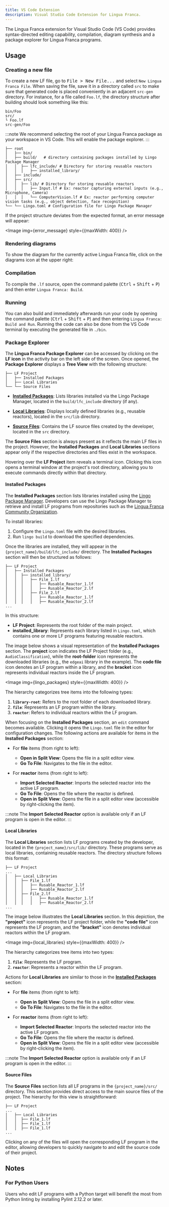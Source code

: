 ```yaml
---
title: VS Code Extension
description: Visual Studio Code Extension for Lingua Franca.
---
```



The Lingua Franca extension for Visual Studio Code (VS Code) provides syntax-directed editing capability, compilation, diagram synthesis and a package explorer for Lingua Franca programs.

## Usage

### Creating a new file

To create a new LF file, go to <kbd>File > New File...</kbd> and select `New Lingua Franca File`. When saving the file, save it in a directory called `src` to make sure that generated code is placed conveniently in an adjacent `src-gen` directory. For instance, for a file called `Foo.lf`, the directory structure after building should look something like this:

```
bin/Foo
src/
└ Foo.lf
src-gen/Foo
```

:::note
We recommend selecting the root of your Lingua Franca package as your workspace in VS Code. This will enable the package explorer.
:::

```
├── root
│   ├── bin/
│   ├── build/   # directory containing packages installed by Lingo Package Manager
│   │  ├── lfc_include/ # Directory for storing reusable reactors
│   │  │   ├── installed_library/
│   ├── include/
│   ├── src/
│   │  ├── lib/ # Directory for storing reusable reactors
│   │  │   ├── Input.lf # Ex: reactor capturing external inputs (e.g., Microphone, Camera)
│   │  │   └── ComputerVision.lf # Ex: reactor performing computer vision tasks (e.g., object detection, face recognition)
└── └── Lingo.toml # Configuration file for Lingo Package Manager
```
If the project structure deviates from the expected format, an error message will appear:

<Image img={error_message} style={{maxWidth: 400}} />

### Rendering diagrams

To show the diagram for the currently active Lingua Franca file, click on the diagrams icon at the upper right:

### Compilation

To compile the `.lf` source, open the command palette (<kbd>Ctrl</kbd> + <kbd>Shift</kbd> + <kbd>P</kbd>) and then enter `Lingua Franca: Build`.

### Running

You can also build and immediately afterwards run your code by opening the command palette (<kbd>Ctrl</kbd> + <kbd>Shift</kbd> + <kbd>P</kbd>) and then entering `Lingua Franca: Build and Run`.
Running the code can also be done from the VS Code terminal by executing the generated file in `./bin`.

### Package Explorer

The **Lingua Franca Package Explorer** can be accessed by clicking on the **LF icon** in the activity bar on the left side of the screen. Once opened, the **Package Explorer** displays a **Tree View** with the following structure:

```
├── LF Project
│   ├── Installed Packages
│   ├── Local Libraries
└── └── Source Files
```

- [**Installed Packages**](#installed-packages): Lists libraries installed via the Lingo Package Manager, located in the `build/lfc_include` directory (if any).
  
- [**Local Libraries**](#local-libraries): Displays locally defined libraries (e.g., reusable reactors), located in the `src/lib` directory.
  
- [**Source Files**](#source-files): Contains the LF source files created by the developer, located in the `src` directory.

The **Source Files** section is always present as it reflects the main LF files in the project. However, the **Installed Packages** and **Local Libraries** sections appear only if the respective directories and files exist in the workspace.

Hovering over the **LF Project** item reveals a terminal icon. Clicking this icon opens a terminal window at the project's root directory, allowing you to execute commands directly within that directory.

#### Installed Packages

The **Installed Packages** section lists libraries installed using the [Lingo Package Manager](https://github.com/lf-lang/lingo). Developers can use the Lingo Package Manager to retrieve and install LF programs from repositories such as the [Lingua Franca Community Organization](https://github.com/LF-Community).

To install libraries:
1. Configure the `Lingo.toml` file with the desired libraries.
2. Run `lingo build` to download the specified dependencies.

Once the libraries are installed, they will appear in the `{project_name}/build/lfc_include/` directory. The **Installed Packages** section will then be structured as follows:

```
├── LF Project
│   ├── Installed Packages
│   │  ├── installed_library/
│   │  │   ├── File_1.lf
│   │  │   │   ├── Rusable_Reactor_1.lf
│   │  │   │   ├── Rusable_Reactor_2.lf
│   │  │   ├── File_2.lf
│   │  │   │   ├── Rusable_Reactor_1.lf
│   │  │   │   ├── Rusable_Reactor_2.lf
...
```

In this structure:
- **LF Project**: Represents the root folder of the main project.
- **installed_library**: Represents each library listed in `Lingo.toml`, which contains one or more LF programs featuring reusable reactors.

The image below shows a visual representation of the **Installed Packages** section. The **project** icon indicates the LF Project folder (e.g., `AudioClassification`), while the **root-folder** icon represents the downloaded libraries (e.g., the `edgeai` library in the example). The **code file** icon denotes an LF program within a library, and the **bracket** icon represents individual reactors inside the LF program.

<Image img={lingo_packages} style={{maxWidth: 400}} />

The hierarchy categorizes tree items into the following types:

1. **`library-root`**: Refers to the root folder of each downloaded library.
2. **`file`**: Represents an LF program within the library.
3. **`reactor`**: Refers to individual reactors within the LF program.

When focusing on the **Installed Packages** section, an `edit` command becomes available. Clicking it opens the `Lingo.toml` file in the editor for configuration changes. The following actions are available for items in the **Installed Packages** section:

- For **file** items (from right to left):
  - **Open in Split View**: Opens the file in a split editor view.
  - **Go To File**: Navigates to the file in the editor.
  
- For **reactor** items (from right to left):
  - **Import Selected Reactor**: Imports the selected reactor into the active LF program.
  - **Go To File**: Opens the file where the reactor is defined.
  - **Open in Split View**: Opens the file in a split editor view (accessible by right-clicking the item).

:::note
The **Import Selected Reactor** option is available only if an LF program is open in the editor.
:::

#### Local Libraries

The **Local Libraries** section lists LF programs created by the developer, located in the `{project_name}/src/lib/` directory. These programs serve as local libraries, containing reusable reactors. The directory structure follows this format:

```
├── LF Project
...
│   ├── Local Libraries
│   │  ├── File_1.lf
│   │  │   ├── Rusable_Reactor_1.lf
│   │  │   ├── Rusable_Reactor_2.lf
│   │  ├── File_2.lf
│   │  │   │   ├── Rusable_Reactor_1.lf
│   │  │   │   ├── Rusable_Reactor_2.lf
...
```

The image below illustrates the **Local Libraries** section. In this depiction, the **"project"** icon represents the LF project folder, while the **"code file"** icon represents the LF program, and the **"bracket"** icon denotes individual reactors within the LF program.

<Image img={local_libraries} style={{maxWidth: 400}} />

The hierarchy categorizes tree items into two types:

1. **`file`**: Represents the LF program.
2. **`reactor`**: Represents a reactor within the LF program.

Actions for **Local Libraries** are similar to those in the [**Installed Packages**](#installed-packages) section:

- For **file** items (from right to left):
  - **Open in Split View**: Opens the file in a split editor view.
  - **Go To File**: Navigates to the file in the editor.
  
- For **reactor** items (from right to left):
  - **Import Selected Reactor**: Imports the selected reactor into the active LF program.
  - **Go To File**: Opens the file where the reactor is defined.
  - **Open in Split View**: Opens the file in a split editor view (accessible by right-clicking the item).

:::note
The **Import Selected Reactor** option is available only if an LF program is open in the editor.
:::

#### Source Files

The **Source Files** section lists all LF programs in the `{project_name}/src/` directory. This section provides direct access to the main source files of the project. The hierarchy for this view is straightforward:

```
├── LF Project
...
│   ├── Local Libraries
│   │  ├── File_1.lf
│   │  ├── File_1.lf
│   │  ├── File_1.lf
...
```

Clicking on any of the files will open the corresponding LF program in the editor, allowing developers to quickly navigate to and edit the source code of their project.

## Notes

### For Python Users

Users who edit LF programs with a Python target will benefit the most from Python linting by installing Pylint 2.12.2 or later.